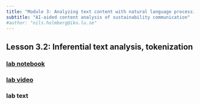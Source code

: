 ```yaml
---
title: "Module 3: Analyzing text content with natural language processing"
subtitle: "AI-aided content analysis of sustainability communication"
#author: "nils.holmberg@iko.lu.se"
---
```


## Lesson 3.2: Inferential text analysis, tokenization

### [lab notebook](3-2-2-computer-lab-notebook.ipynb){target="_blank"}

### [lab video](video-url.mp4){target="_blank"}

### lab text



